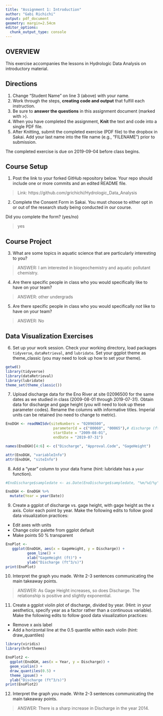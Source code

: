 ```yaml
---
title: "Assignment 1: Introduction"
author: "Gabi Richichi"
output: pdf_document
geometry: margin=2.54cm
editor_options: 
  chunk_output_type: console
---
```


## OVERVIEW

This exercise accompanies the lessons in Hydrologic Data Analysis on introductory material. 

## Directions
1. Change "Student Name" on line 3 (above) with your name.
3. Work through the steps, **creating code and output** that fulfill each instruction.
4. Be sure to **answer the questions** in this assignment document (marked with >).
6. When you have completed the assignment, **Knit** the text and code into a single PDF file.
8. After Knitting, submit the completed exercise (PDF file) to the dropbox in Sakai. Add your last name into the file name (e.g., "FILENAME") prior to submission.

The completed exercise is due on 2019-09-04 before class begins.

## Course Setup
1. Post the link to your forked GitHub repository below. Your repo should include one or more commits and an edited README file.  

>  Link: https://github.com/grichichi/Hydrologic_Data_Analysis

2. Complete the Consent Form in Sakai. You must choose to either opt in or out of the research study being conducted in our course.

Did you complete the form? (yes/no)

> yes

## Course Project

3. What are some topics in aquatic science that are particularly interesting to you?

> ANSWER: I am interested in biogeochemistry and aquatic pollutant chemistry.

4. Are there specific people in class who you would specifically like to have on your team?

> ANSWER: other undergrads

5. Are there specific people in class who you would specifically *not* like to have on your team?

> ANSWER: No

## Data Visualization Exercises

6. Set up your work session. Check your working directory, load packages `tidyverse`,  `dataRetrieval`, and `lubridate`. Set your ggplot theme as theme_classic (you may need to look up how to set your theme).

```r
getwd()
library(tidyverse)
library(dataRetrieval)
library(lubridate)
theme_set(theme_classic())
```

7. Upload discharge data for the Eno River at site 02096500 for the same dates as we studied in class (2009-08-01 through 2019-07-31). Obtain data for discharge and gage height (you will need to look up these parameter codes). Rename the columns with informative titles. Imperial units can be retained (no need to change to metric).

```r
EnoDGH <- readNWISdv(siteNumbers = "02096500",
                      parameterCd = c("00060", "00065"),# discharge (ft3/s)
                      startDate = "2009-08-01",
                      endDate = "2019-07-31")

names(EnoDGH)[4:6] <- c("Discharge", "Approval.Code", "GageHeight")

attr(EnoDGH, "variableInfo")
attr(EnoDGH, "siteInfo")
```

8. Add a "year" column to your data frame (hint: lubridate has a `year` function).

```r
#EnoDischarge$sampledate <- as.Date(EnoDischarge$sampledate, "%m/%d/%y") <- unnecessary because already in date form

EnoDGH <- EnoDGH %>%
  mutate(Year = year(Date))

```

9. Create a ggplot of discharge vs. gage height, with gage height as the x axis. Color each point by year. Make the following edits to follow good data visualization practices: 

* Edit axes with units
* Change color palette from ggplot default
* Make points 50 % transparent

```r
EnoPlot <- 
   ggplot(EnoDGH, aes(x = GageHeight, y = Discharge)) +
          geom_line() +
          xlab("GageHeight (ft)") +
          ylab("Discharge (ft^3/s)")
print(EnoPlot)

```

10. Interpret the graph you made. Write 2-3 sentences communicating the main takeaway points. 

> ANSWER: As Gage Height increases, so does Discharge. The relationship is positive and slightly exponential. 

11. Create a ggplot violin plot of discharge, divided by year. (Hint: in your aesthetics, specify year as a factor rather than a continuous variable). Make the following edits to follow good data visualization practices: 

* Remove x axis label
* Add a horizontal line at the 0.5 quantile within each violin (hint: draw_quantiles)
```r
library(viridis)
library(hrbrthemes)

EnoPlot2 <-
  ggplot(EnoDGH, aes(x = Year, y = Discharge)) +
  geom_violin() +
  draw_quantiles(0.5) +
  theme_ipsum() +
  ylab("Discharge (ft^3/s)")
print(EnoPlot2)
```

12. Interpret the graph you made. Write 2-3 sentences communicating the main takeaway points. 

> ANSWER: There is a sharp increase in Discharge in the year 2014. 
